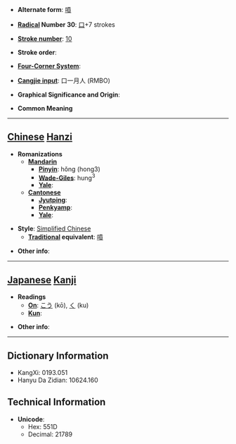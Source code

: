 * '''Alternate form''': [[嗊]]

* '''[[Wiktionary:Chinese radical index| Radical]] Number 30''': [[Wiktionary:Chinese radical index 口|口]]+7 strokes

* '''[[Wiktionary:Chinese total strokes index|Stroke number]]''': [[Wiktionary:Chinese total strokes index 10|10]]

* '''Stroke order''': 

* '''[[Wiktionary:Chinese four corner index|Four-Corner System]]''': 

* '''[[Wiktionary:Chinese Cangjie index|Cangjie input]]''': 口一月人 (RMBO)

* '''Graphical Significance and Origin''': 

* '''Common Meaning'''

----

== [[Chinese]] [[Hanzi]] ==

* '''Romanizations'''
** '''[[Mandarin]]'''
*** '''[[Pinyin]]''': hǒng (hong3)
*** '''[[Wade-Giles]]''': hung<sup>3</sup>
*** '''[[Yale]]''': 
** '''[[Cantonese]]'''
*** '''[[Jyutping]]''':
*** '''[[Penkyamp]]''': 
*** '''[[Yale]]''': 

* '''Style''': [[Simplified Chinese]] 
** '''[[Traditional Chinese|Traditional]] equivalent''': [[嗊]]

* '''Other info''': 

----

== [[Japanese]] [[Kanji]] ==

* '''Readings'''
** '''[[On]]''': [[こう]] (kō), [[く]] (ku)
** '''[[Kun]]''': 

* '''Other info''':  

----

== Dictionary Information ==

* KangXi: 0193.051
* Hanyu Da Zidian: 10624.160

== Technical Information ==

* '''Unicode''':
** Hex: 551D
** Decimal: 21789